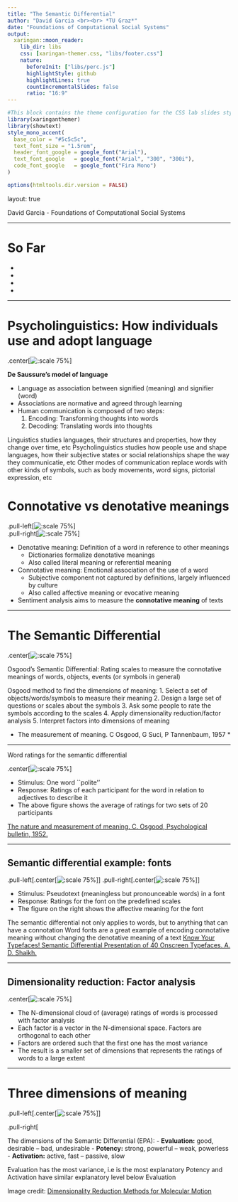 ```yaml
---
title: "The Semantic Differential"
author: "David Garcia <br><br> *TU Graz*"
date: "Foundations of Computational Social Systems"
output:
  xaringan::moon_reader:
    lib_dir: libs 
    css: [xaringan-themer.css, "libs/footer.css"]
    nature:
      beforeInit: ["libs/perc.js"]
      highlightStyle: github
      highlightLines: true
      countIncrementalSlides: false
      ratio: "16:9"
---
```



```r
#This block contains the theme configuration for the CSS lab slides style
library(xaringanthemer)
library(showtext)
style_mono_accent(
  base_color = "#5c5c5c",
  text_font_size = "1.5rem",
  header_font_google = google_font("Arial"),
  text_font_google   = google_font("Arial", "300", "300i"),
  code_font_google   = google_font("Fira Mono")
)
```

```r
options(htmltools.dir.version = FALSE)
```

layout: true

<div class="my-footer"><span>David Garcia - Foundations of Computational Social Systems</span></div> 

---

# So Far

-
-
-
-

---

# Psycholinguistics: How individuals use and adopt language

.center[![:scale 75%](Communication.jpg)]   

**De Saussure's model of language**

- Language as association between signified (meaning) and signifier (word)
- Associations are normative and agreed through learning
- Human communication is composed of two steps: 
  1. Encoding: Transforming thoughts into words
  2. Decoding: Translating words into thoughts

Linguistics studies languages, their structures and properties, how they change over time, etc
Psycholinguistics studies how people use and shape languages, how their subjective states or social relationships shape the way they communicatie, etc 
Other modes of communication replace words with other kinds of symbols, such as body movements, word signs, pictorial expression, etc


# Connotative vs denotative meanings

.pull-left[![:scale 75%](dictionary.jpg)]  
.pull-right[![:scale 75%](hands.jpg)]  

- Denotative meaning: Definition of a word in reference to other meanings
  - Dictionaries formalize denotative meanings
  - Also called literal meaning or referential meaning
  
- Connotative meaning: Emotional association of the use of a word
  - Subjective component not captured by definitions, largely influenced by culture
  - Also called affective meaning or evocative meaning
  
- Sentiment analysis aims to measure the **connotative meaning** of texts

---

# The Semantic Differential

.center[![:scale 75%](Osgood.jpg)]   

Osgood's Semantic Differential:
 Rating scales to measure the connotative meanings of words, objects, events (or symbols in general)

Osgood method to find the dimensions of meaning:
1. Select a set of objects/words/symbols to measure their meaning
2. Design a large set of questions or scales about the symbols
3. Ask some people to rate the symbols according to the scales
4. Apply dimensionality reduction/factor analysis
5. Interpret factors into dimensions of meaning

* The measurement of meaning. C Osgood, G Suci, P Tannenbaum, 1957 *

---


Word ratings for the semantic differential

.center[![:scale 75%](WordRatings.png)]   


- Stimulus: One word ``polite''
- Response: Ratings of each participant for the word in relation to adjectives to describe it
- The above figure shows the average of ratings for two sets of 20 participants

[The nature and measurement of meaning. C. Osgood, Psychological bulletin, 1952.](http://www.communicationcache.com/uploads/1/0/8/8/10887248/the_nature_and_measurement_of_meaning.pdf)

---

## Semantic differential example: fonts

.pull-left[.center[![:scale 75%](Ratings.png)]]
.pull-right[.center[![:scale 75%](FontRatings.png)]]

- Stimulus: Pseudotext (meaningless but pronounceable words) in a font
- Response: Ratings for the font on the predefined scales
- The figure on the right shows the affective meaning for the \emph{French Script} font

 The semantic differential not only applies to words, but to anything that can have a connotation
 Word fonts are a great example of encoding connotative meaning without changing the denotative meaning of a text
[Know Your Typefaces! Semantic Differential Presentation of 40 Onscreen Typefaces. A. D. Shaikh.](http://usabilitynews.org/know-your-typefaces-semantic-differential-presentation-of-40-onscreen-typefaces/)

---

## Dimensionality reduction: Factor analysis
.center[![:scale 75%](PCA.jpg)]

- The N-dimensional cloud of (average) ratings of words is processed with factor analysis
- Each factor is a vector in the N-dimensional space. Factors are orthogonal to each other
- Factors are ordered such that the first one has the most variance
- The result is a smaller set of dimensions that represents the ratings of words to a large extent

---

# Three dimensions of meaning

\begin{itemize}
  \item The factor analysis of Osgood's method gives consistently 3 dimensions of meaning
  \item Replicated for words in many languages, paintings, inkblots, etc...
\end{itemize}

.pull-left[.center[![:scale 75%](SD.jpg)]]

.pull-right[

The dimensions of the Semantic Differential (EPA):
- **Evaluation:** good, desirable -- bad, undesirable
- **Potency:** strong, powerful -- weak, powerless
- **Activation:** active, fast -- passive, slow

Evaluation has the most variance, i.e is the most explanatory
Potency and Activation have similar explanatory level below Evaluation

Image credit: [Dimensionality Reduction Methods for Molecular Motion](http://archive.cnx.org/contents/02ff5dd2-fe30-4bf5-8e2a-83b5c3dc0333@10/dimensionality-reduction-methods-for-molecular-motion)
